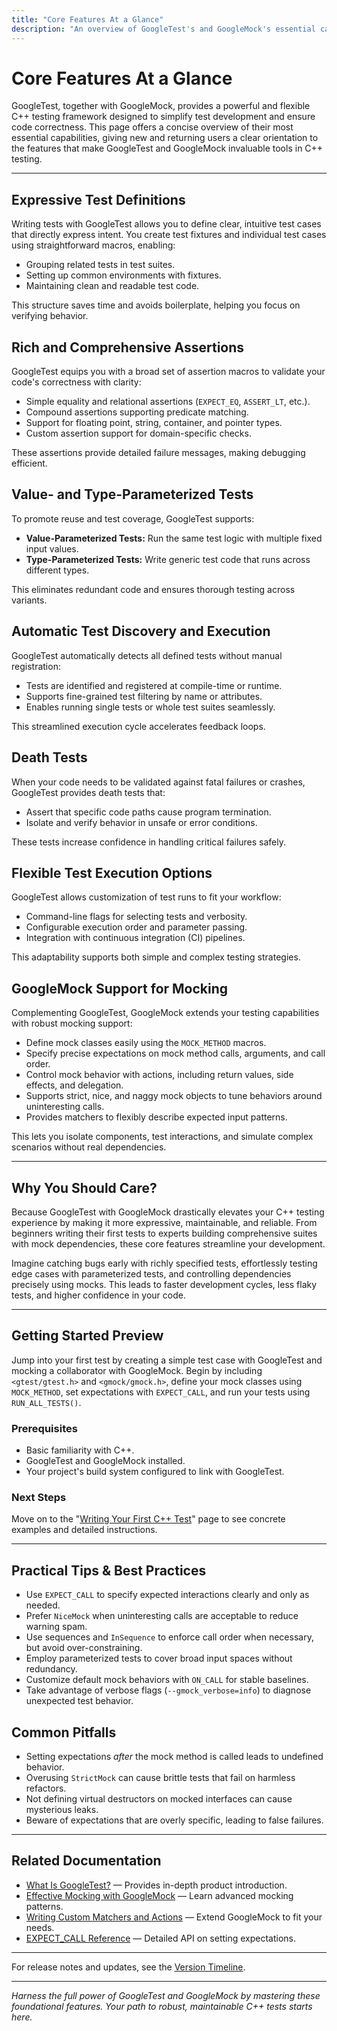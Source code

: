 ```yaml
---
title: "Core Features At a Glance"
description: "An overview of GoogleTest's and GoogleMock's essential capabilities: expressive test definitions, rich assertions, value- and type-parameterized tests, automatic test discovery, death tests, and flexible test execution options. This page also highlights mocking support, providing a quick orientation for new and returning users."
---
```


# Core Features At a Glance

GoogleTest, together with GoogleMock, provides a powerful and flexible C++ testing framework designed to simplify test development and ensure code correctness. This page offers a concise overview of their most essential capabilities, giving new and returning users a clear orientation to the features that make GoogleTest and GoogleMock invaluable tools in C++ testing.

---

## Expressive Test Definitions

Writing tests with GoogleTest allows you to define clear, intuitive test cases that directly express intent. You create test fixtures and individual test cases using straightforward macros, enabling:

- Grouping related tests in test suites.
- Setting up common environments with fixtures.
- Maintaining clean and readable test code.

This structure saves time and avoids boilerplate, helping you focus on verifying behavior.

## Rich and Comprehensive Assertions

GoogleTest equips you with a broad set of assertion macros to validate your code's correctness with clarity:

- Simple equality and relational assertions (`EXPECT_EQ`, `ASSERT_LT`, etc.).
- Compound assertions supporting predicate matching.
- Support for floating point, string, container, and pointer types.
- Custom assertion support for domain-specific checks.

These assertions provide detailed failure messages, making debugging efficient.

## Value- and Type-Parameterized Tests

To promote reuse and test coverage, GoogleTest supports:

- **Value-Parameterized Tests:** Run the same test logic with multiple fixed input values.
- **Type-Parameterized Tests:** Write generic test code that runs across different types.

This eliminates redundant code and ensures thorough testing across variants.

## Automatic Test Discovery and Execution

GoogleTest automatically detects all defined tests without manual registration:

- Tests are identified and registered at compile-time or runtime.
- Supports fine-grained test filtering by name or attributes.
- Enables running single tests or whole test suites seamlessly.

This streamlined execution cycle accelerates feedback loops.

## Death Tests

When your code needs to be validated against fatal failures or crashes, GoogleTest provides death tests that:

- Assert that specific code paths cause program termination.
- Isolate and verify behavior in unsafe or error conditions.

These tests increase confidence in handling critical failures safely.

## Flexible Test Execution Options

GoogleTest allows customization of test runs to fit your workflow:

- Command-line flags for selecting tests and verbosity.
- Configurable execution order and parameter passing.
- Integration with continuous integration (CI) pipelines.

This adaptability supports both simple and complex testing strategies.

## GoogleMock Support for Mocking

Complementing GoogleTest, GoogleMock extends your testing capabilities with robust mocking support:

- Define mock classes easily using the `MOCK_METHOD` macros.
- Specify precise expectations on mock method calls, arguments, and call order.
- Control mock behavior with actions, including return values, side effects, and delegation.
- Supports strict, nice, and naggy mock objects to tune behaviors around uninteresting calls.
- Provides matchers to flexibly describe expected input patterns.

This lets you isolate components, test interactions, and simulate complex scenarios without real dependencies.

---

## Why You Should Care? 

Because GoogleTest with GoogleMock drastically elevates your C++ testing experience by making it more expressive, maintainable, and reliable. From beginners writing their first tests to experts building comprehensive suites with mock dependencies, these core features streamline your development.

Imagine catching bugs early with richly specified tests, effortlessly testing edge cases with parameterized tests, and controlling dependencies precisely using mocks. This leads to faster development cycles, less flaky tests, and higher confidence in your code.

---

## Getting Started Preview

Jump into your first test by creating a simple test case with GoogleTest and mocking a collaborator with GoogleMock. Begin by including `<gtest/gtest.h>` and `<gmock/gmock.h>`, define your mock classes using `MOCK_METHOD`, set expectations with `EXPECT_CALL`, and run your tests using `RUN_ALL_TESTS()`.

### Prerequisites

- Basic familiarity with C++.
- GoogleTest and GoogleMock installed.
- Your project's build system configured to link with GoogleTest.

### Next Steps

Move on to the "[Writing Your First C++ Test](../guides/core-testing-workflows/writing-basic-tests)" page to see concrete examples and detailed instructions.

---

## Practical Tips & Best Practices

- Use `EXPECT_CALL` to specify expected interactions clearly and only as needed.
- Prefer `NiceMock` when uninteresting calls are acceptable to reduce warning spam.
- Use sequences and `InSequence` to enforce call order when necessary, but avoid over-constraining.
- Employ parameterized tests to cover broad input spaces without redundancy.
- Customize default mock behaviors with `ON_CALL` for stable baselines.
- Take advantage of verbose flags (`--gmock_verbose=info`) to diagnose unexpected test behavior.

## Common Pitfalls

- Setting expectations *after* the mock method is called leads to undefined behavior.
- Overusing `StrictMock` can cause brittle tests that fail on harmless refactors.
- Not defining virtual destructors on mocked interfaces can cause mysterious leaks.
- Beware of expectations that are overly specific, leading to false failures.

---

## Related Documentation

- [What Is GoogleTest?](what-is-googletest) — Provides in-depth product introduction.
- [Effective Mocking with GoogleMock](../../guides/advanced-features-and-patterns/effective-mocking) — Learn advanced mocking patterns.
- [Writing Custom Matchers and Actions](../../guides/advanced-features-and-patterns/writing-custom-matchers-and-actions) — Extend GoogleMock to fit your needs.
- [EXPECT_CALL Reference](../api-reference/googlemock-api/setting-expectations) — Detailed API on setting expectations.

---

For release notes and updates, see the [Version Timeline](../../changelog/release-history/version-timeline).


---

*Harness the full power of GoogleTest and GoogleMock by mastering these foundational features. Your path to robust, maintainable C++ tests starts here.*
